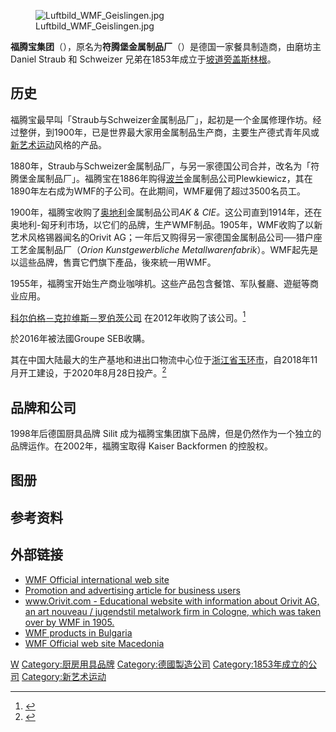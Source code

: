 {{Orphan|time=2016-12-18T05:04:31+00:00}}

{{noteTA
|1=zh-tw:WMF;zh-cn:福腾宝;
}}

{{not|维基媒体基金会}}
{{Infobox company
| name             = 福腾宝集团
| logo             = [[File:WMF_Group_Logo_Silber_RGB.png|300px]]

| type             = 有限公司
| predecessor      = Straub & Schweizer
| foundation       = {{DEU}}[[坡道旁盖斯林根|坡道旁盖斯林根]]<br>{{Start date|1853|9|9}}
| founder          = Daniel Straub, Schweizer
| location_city    = [[坡道旁盖斯林根|坡道旁盖斯林根]]
| location_country = {{DEU}}
| location         = 
| locations        = 
| area_served      = 
| key_people       = Peter Feld <small>([[CEO|CEO]])</small><br />Bernd Stoeppel <small>([[CEO|CEO]])</small>
| industry         = [[餐具|餐具]]
| products         = [[刀具|刀具]]、[[厨房机械|厨房机械]]、咖啡机 
| services         = 
| revenue          = €1.024,3 million (2014)
| operating_income = 
| net_income       = 
| assets           = 
| equity           = 
| num_employees    = 5,685 (2014)
| parent           = 
| divisions        = 
| subsid           = 
| homepage         = [http://www.wmf.com/ wmf.com]<br />[http://www.wmf-group.com/ wmf-group.com]
| footnotes        = 
| intl             = 
}}

[[File:Luftbild_WMF_Geislingen.jpg|thumb]]

'''福腾宝集团'''（{{lang-de|'''WMF Group GmbH'''}}），原名为'''符腾堡金属制品厂'''（{{lang-de|'''Württembergische Metallwarenfabrik'''}}）是德国一家餐具制造商，由磨坊主 Daniel Straub 和 Schweizer 兄弟在1853年成立于[[坡道旁盖斯林根|坡道旁盖斯林根]]。

== 历史 ==
福腾宝最早叫「Straub与Schweizer金属制品厂」，起初是一个金属修理作坊。经过整併，到1900年，已是世界最大家用金属制品生产商，主要生产德式青年风或[[新艺术运动|新艺术运动]]风格的产品。

1880年，Straub与Schweizer金属制品厂，与另一家德国公司合并，改名为「符腾堡金属制品厂」。福腾宝在1886年购得[[波兰|波兰]]金属制品公司Plewkiewicz，其在1890年左右成为WMF的子公司。在此期间，WMF雇佣了超过3500名员工。

1900年，福腾宝收购了[[奥地利|奥地利]]金属制品公司''AK & CIE。''这公司直到1914年，还在奥地利-匈牙利市场，以它们的品牌，生产WMF制品。1905年，WMF收购了以新艺术风格锡器闻名的Orivit AG；一年后又购得另一家德国金属制品公司──猎户座工艺金属制品厂（''Orion Kunstgewerbliche Metallwarenfabrik''）。WMF起先是以這些品牌，售賣它們旗下產品，後來統一用WMF。

1955年，福腾宝开始生产商业咖啡机。这些产品包含餐馆、军队餐廳、遊艇等商业应用。

[[科尔伯格－克拉维斯－罗伯茨|科尔伯格－克拉维斯－罗伯茨公司]] 在2012年收购了该公司。<ref>{{Cite web |url=http://finance.fortune.cnn.com/2012/07/06/private-equity-deals-165/ |title=Private equity deals: July 6, 2007 |access-date=2016-03-06 |archive-url=https://web.archive.org/web/20120706172958/http://finance.fortune.cnn.com/2012/07/06/private-equity-deals-165/ |archive-date=2012-07-06 |dead-url=yes }}</ref>

於2016年被法國Groupe SEB收購。

其在中国大陆最大的生产基地和进出口物流中心位于[[浙江省|浙江省]][[玉环市|玉环市]]，自2018年11月开工建设，于2020年8月28日投产。<ref>{{cite news |title=今天，玉环最大的海外并购品牌回归项目竣工投产！ |date=2020-08-28 |publisher=[[玉环新闻网|玉环新闻网]] |url=http://yhnews.zjol.com.cn/yuhuan/system/2020/08/28/032698909.shtml |accessdate=2020-08-28}}</ref>

== 品牌和公司 ==

1998年后德国厨具品牌 Silit 成为福腾宝集团旗下品牌，但是仍然作为一个独立的品牌运作。在2002年，福腾宝取得 Kaiser Backformen 的控股权。

== 图册 ==
{{gallery
|width=150
|Image:Wagenfeld wmf besteck.jpg|Wagenfeld cutlery designed by WMF
|Image:EierbecherWMF.jpg|WMF egg cups
|Image:Pots from WMF.jpg|Pots from WMF
|Image:Mosaic with the mark of the Württembergische Metallwarenfabrik, Berlin.jpg|Mosaic with the former logo of WMF, Berlin
}}

== 参考资料 ==
{{reflist}}

== 外部链接 ==
{{Commons category|Württembergische Metallwarenfabrik|WMF集团}}
*[http://www.wmf.com/ WMF Official international web site] {{Wayback|url=http://www.wmf.com/ |date=20171201135339 }}
*[http://www.wmf-interpraesent.de/ Promotion and advertising article for business users] {{Wayback|url=http://www.wmf-interpraesent.de/ |date=20180531211449 }} {{de icon}}
*[http://www.Orivit.com/ www.Orivit.com - Educational website with information about Orivit AG, an art nouveau / jugendstil metalwork firm in Cologne, which was taken over by WMF in 1905.] {{WebCite|url=https://www.webcitation.org/67c8m8r3P?url=http://www.orivit.com/ |date=20120512213305 |dateformat=iso }}
*[https://web.archive.org/web/20150108150626/http://puremall.bg/WMF-Kuhnenski-Uredi WMF products in Bulgaria]
*[http://www.wmf.mk/ WMF Official web site Macedonia] {{Wayback|url=http://www.wmf.mk/ |date=20210127074245 }}
{{Authority control}}

{{DEFAULTSORT:Wurttembergische Metallwarenfabrik}}
[[Category:巴登-符腾堡州公司|W]]
[[Category:厨房用具品牌|Category:厨房用具品牌]]
[[Category:德國製造公司|Category:德國製造公司]]
[[Category:1853年成立的公司|Category:1853年成立的公司]]
[[Category:新艺术运动|Category:新艺术运动]]